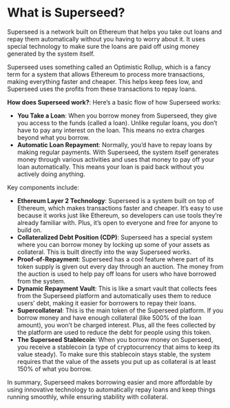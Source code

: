 # What is Superseed?

Superseed is a network built on Ethereum that helps you take out loans and repay them automatically without you having to worry about it. It uses special technology to make sure the loans are paid off using money generated by the system itself.

Superseed uses something called an Optimistic Rollup, which is a fancy term for a system that allows Ethereum to process more transactions, making everything faster and cheaper. This helps keep fees low, and Superseed uses the profits from these transactions to repay loans.

**How does Superseed work?**:
  Here’s a basic flow of how Superseed works:

  - **You Take a Loan**: When you borrow money from Superseed, they give you access to the funds (called a loan). Unlike regular loans, you don’t have to pay any interest on the loan. This means no extra charges beyond what you borrow.
  - **Automatic Loan Repayment**: Normally, you’d have to repay loans by making regular payments. With Superseed, the system itself generates money through various activities and uses that money to pay off your loan automatically. This means your   loan is paid back without you actively doing anything.

Key components include:
- **Ethereum Layer 2 Technology**: Superseed is a system built on top of Ethereum, which makes transactions faster and cheaper. It’s easy to use because it works just like Ethereum, so developers can use tools they’re already familiar with. Plus, it’s open to everyone and free for anyone to build on.
- **Collateralized Debt Position (CDP)**: Superseed has a special system where you can borrow money by locking up some of your assets as collateral. This is built directly into the way Superseed works.
- **Proof-of-Repayment**: Superseed has a cool feature where part of its token supply is given out every day through an auction. The money from the auction is used to help pay off loans for users who have borrowed from the system.
- **Dynamic Repayment Vault**: This is like a smart vault that collects fees from the Superseed platform and automatically uses them to reduce users’ debt, making it easier for borrowers to repay their loans.
- **Supercollateral**: This is the main token of the Superseed platform. If you borrow money and have enough collateral (like 500% of the loan amount), you won’t be charged interest. Plus, all the fees collected by the platform are used to reduce the debt for people using this token.
- **The Superseed Stablecoin**: When you borrow money on Superseed, you receive a stablecoin (a type of cryptocurrency that aims to keep its value steady). To make sure this stablecoin stays stable, the system requires that the value of the assets you put up as collateral is at least 150% of what you borrow.

In summary, Superseed makes borrowing easier and more affordable by using innovative technology to automatically repay loans and keep things running smoothly, while ensuring stability with collateral.
